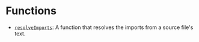 # Functions

- [`resolveImports`](./resolveImports/page.mdx): A function that resolves the imports from a source file's text.

